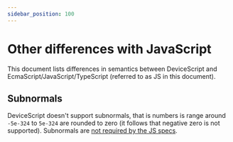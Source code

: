 ```yaml
---
sidebar_position: 100
---
```


# Other differences with JavaScript

This document lists differences in semantics between DeviceScript and EcmaScript/JavaScript/TypeScript
(referred to as JS in this document).

## Subnormals

DeviceScript doesn't support subnormals, that is numbers is range around `-5e-324` to `5e-324` are rounded to zero
(it follows that negative zero is not supported).
Subnormals are [not required by the JS specs](https://developer.mozilla.org/en-US/docs/Web/JavaScript/Reference/Global_Objects/Number/MIN_VALUE).

